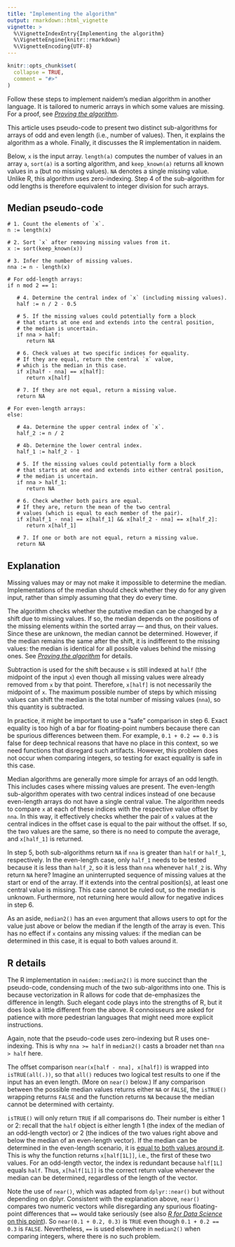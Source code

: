 ```yaml
---
title: "Implementing the algorithm"
output: rmarkdown::html_vignette
vignette: >
  %\VignetteIndexEntry{Implementing the algorithm}
  %\VignetteEngine{knitr::rmarkdown}
  %\VignetteEncoding{UTF-8}
---
```


```r
knitr::opts_chunk$set(
  collapse = TRUE,
  comment = "#>"
)
```

Follow these steps to implement naidem's median algorithm in another language. It is tailored to numeric arrays in which some values are missing. For a proof, see [*Proving the algorithm*](https://lhdjung.github.io/naidem/articles/proof.html).

This article uses pseudo-code to present two distinct sub-algorithms for arrays of odd and even length (i.e., number of values). Then, it explains the algorithm as a whole. Finally, it discusses the R implementation in naidem.

Below, `x` is the input array. `length(a)` computes the number of values in an array `a`, `sort(a)` is a sorting algorithm, and `keep_known(a)` returns all known values in `a` (but no missing values). `NA` denotes a single missing value. Unlike R, this algorithm uses zero-indexing. Step 4 of the sub-algorithm for odd lengths is therefore equivalent to integer division for such arrays.

## Median pseudo-code

``` {eval=FALSE}
# 1. Count the elements of `x`.
n := length(x)

# 2. Sort `x` after removing missing values from it.
x := sort(keep_known(x))

# 3. Infer the number of missing values.
nna := n - length(x)

# For odd-length arrays:
if n mod 2 == 1:
   
   # 4. Determine the central index of `x` (including missing values).
   half := n / 2 - 0.5
   
   # 5. If the missing values could potentially form a block
   # that starts at one end and extends into the central position,
   # the median is uncertain.
   if nna > half:
      return NA
   
   # 6. Check values at two specific indices for equality.
   # If they are equal, return the central `x` value,
   # which is the median in this case.
   if x[half - nna] == x[half]:
      return x[half]
   
   # 7. If they are not equal, return a missing value.
   return NA
   
# For even-length arrays:
else:
   
   # 4a. Determine the upper central index of `x`.
   half_2 := n / 2
   
   # 4b. Determine the lower central index.
   half_1 := half_2 - 1
   
   # 5. If the missing values could potentially form a block
   # that starts at one end and extends into either central position,
   # the median is uncertain.
   if nna > half_1:
      return NA
   
   # 6. Check whether both pairs are equal.
   # If they are, return the mean of the two central
   # values (which is equal to each member of the pair).
   if x[half_1 - nna] == x[half_1] && x[half_2 - nna] == x[half_2]:
      return x[half_1]
   
   # 7. If one or both are not equal, return a missing value.
   return NA
```

## Explanation

Missing values may or may not make it impossible to determine the median. Implementations of the median should check whether they do for any given input, rather than simply assuming that they do every time.

The algorithm checks whether the putative median can be changed by a shift due to missing values. If so, the median depends on the positions of the missing elements within the sorted array --- and thus, on their values. Since these are unknown, the median cannot be determined. However, if the median remains the same after the shift, it is indifferent to the missing values: the median is identical for all possible values behind the missing ones. See [*Proving the algorithm*](https://lhdjung.github.io/naidem/articles/proof.html) for details.

Subtraction is used for the shift because `x` is still indexed at `half` (the midpoint of the input `x`) even though all missing values were already removed from `x` by that point. Therefore, `x[half]` is not necessarily the midpoint of `x`. The maximum possible number of steps by which missing values can shift the median is the total number of missing values (`nna`), so this quantity is subtracted.

In practice, it might be important to use a "safe" comparison in step 6. Exact equality is too high of a bar for floating-point numbers because there can be spurious differences between them. For example, `0.1 + 0.2 == 0.3` is false for deep technical reasons that have no place in this context, so we need functions that disregard such artifacts. However, this problem does not occur when comparing integers, so testing for exact equality is safe in this case.

Median algorithms are generally more simple for arrays of an odd length. This includes cases where missing values are present. The even-length sub-algorithm operates with two central indices instead of one because even-length arrays do not have a single central value. The algorithm needs to compare `x` at each of these indices with the respective value offset by `nna`. In this way, it effectively checks whether the pair of `x` values at the central indices in the offset case is equal to the pair without the offset. If so, the two values are the same, so there is no need to compute the average, and `x[half_1]` is returned.

In step 5, both sub-algorithms return `NA` if `nna` is greater than `half` or `half_1`, respectively. In the even-length case, only `half_1` needs to be tested because it is less than `half_2`, so it is less than `nna` whenever `half_2` is. Why return `NA` here? Imagine an uninterrupted sequence of missing values at the start or end of the array. If it extends into the central position(s), at least one central value is missing. This case cannot be ruled out, so the median is unknown. Furthermore, not returning here would allow for negative indices in step 6.

As an aside, `median2()` has an `even` argument that allows users to opt for the value just above or below the median if the length of the array is even. This has no effect if `x` contains any missing values: if the median can be determined in this case, it is equal to both values around it.

## R details

The R implementation in `naidem::median2()` is more succinct than the pseudo-code, condensing much of the two sub-algorithms into one. This is because vectorization in R allows for code that de-emphasizes the difference in length. Such elegant code plays into the strengths of R, but it does look a little different from the above. R connoisseurs are asked for patience with more pedestrian languages that might need more explicit instructions.

Again, note that the pseudo-code uses zero-indexing but R uses one-indexing. This is why `nna >= half` in `median2()` casts a broader net than `nna > half` here.

The offset comparison `near(x[half - nna], x[half])` is wrapped into `isTRUE(all(.))`, so that `all()` reduces two logical test results to one if the input has an even length. (More on `near()` below.) If any comparison between the possible median values returns either `NA` or `FALSE`, the `isTRUE()` wrapping returns `FALSE` and the function returns `NA` because the median cannot be determined with certainty.

`isTRUE()` will only return `TRUE` if all comparisons do. Their number is either 1 or 2: recall that the `half` object is either length 1 (the index of the median of an odd-length vector) or 2 (the indices of the two values right above and below the median of an even-length vector). If the median can be determined in the even-length scenario, it is [equal to both values around it](https://lhdjung.github.io/naidem/articles/proof.html#proof-of-step-6). This is why the function returns `x[half[1L]]`, i.e., the first of these two values. For an odd-length vector, the index is redundant because `half[1L]` equals `half`. Thus, `x[half[1L]]` is the correct return value whenever the median can be determined, regardless of the length of the vector.

Note the use of `near()`, which was adapted from `dplyr::near()` but without depending on dplyr. Consistent with the explanation above, `near()` compares two numeric vectors while disregarding any spurious floating-point differences that `==` would take seriously (see also [*R for Data Science* on this point](https://r4ds.hadley.nz/logicals.html#sec-fp-comparison)). So `near(0.1 + 0.2, 0.3)` is `TRUE` even though `0.1 + 0.2 == 0.3` is `FALSE`. Nevertheless, `==` is used elsewhere in `median2()` when comparing integers, where there is no such problem.
